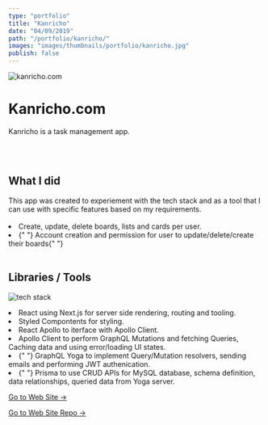 ```yaml
---
type: "portfolio"
title: "Kanricho"
date: "04/09/2019"
path: "/portfolio/kanricho/"
images: "images/thumbnails/portfolio/kanricho.jpg"
publish: false
---
```


![kanricho.com](./kanricho.jpg)

<div class="content">
<h1> Kanricho.com</h1>

Kanricho is a task management app.

<br />
<br />

## What I did

<div class="description">
  This app was created to experiement with the tech stack and as a tool that I
  can use with specific features based on my requirements.
  <br />
  <br />
  <li>Create, update, delete boards, lists and cards per user.</li>
  <li>
    {" "}
    Account creation and permission for user to update/delete/create their boards{" "}
  </li>
</div>
<br />

## Libraries / Tools

![tech stack](https://imgur.com/ousyQaC.png)

<li> React using Next.js for server side rendering, routing and tooling.</li>
<li> Styled Compontents for styling.</li>
<li> React Apollo to iterface with Apollo Client.</li>
<li>
  Apollo Client to perform GraphQL Mutations and fetching Queries, Caching data
  and using error/loading UI states.
</li>
<li>
  {" "}
  GraphQL Yoga to implement Query/Mutation resolvers, sending emails and performing
  JWT authenication.
</li>
<li>
  {" "}
  Prisma to use CRUD APIs for MySQL database, schema definition, data relationships,
  queried data from Yoga server.
</li>

[Go to Web Site →](https://kanricho.com/)

[Go to Web Site Repo →](https://github.com/gabroun/kanricho)

</div>
